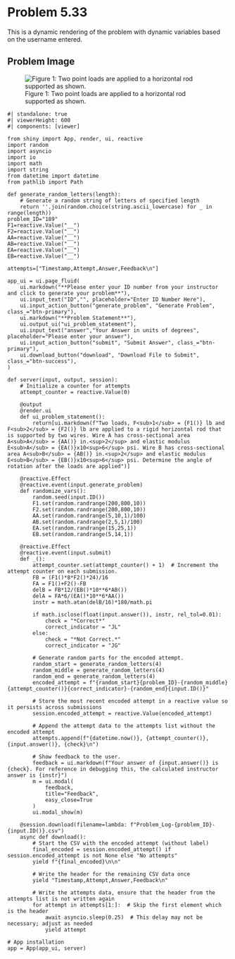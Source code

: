 # Problem 5.33 {.unnumbered}

This is a dynamic rendering of the problem with dynamic variables based on the username entered. 


## Problem Image

![Figure 1: Two point loads are applied to a horizontal rod supported as shown.](images/189.png){fig-alt="Picture with a 24 in long horizontal rod supported by two wires. Wire A is 6 in long and occurs at the left end of the rod. Wire B is 12 in long and occurs 16 in from the left end. Two forces F1 and F2 are applied at 8 in and 24 in from the left end, respectively."}

```shinylive-python
#| standalone: true
#| viewerHeight: 600
#| components: [viewer]

from shiny import App, render, ui, reactive
import random
import asyncio
import io
import math
import string
from datetime import datetime
from pathlib import Path

def generate_random_letters(length):
    # Generate a random string of letters of specified length
    return ''.join(random.choice(string.ascii_lowercase) for _ in range(length))  
problem_ID="189"
F1=reactive.Value("__")
F2=reactive.Value("__")
AA=reactive.Value("__")
AB=reactive.Value("__")
EA=reactive.Value("__")
EB=reactive.Value("__")
  
attempts=["Timestamp,Attempt,Answer,Feedback\n"]

app_ui = ui.page_fluid(
    ui.markdown("**Please enter your ID number from your instructor and click to generate your problem**"),
    ui.input_text("ID","", placeholder="Enter ID Number Here"),
    ui.input_action_button("generate_problem", "Generate Problem", class_="btn-primary"),
    ui.markdown("**Problem Statement**"),
    ui.output_ui("ui_problem_statement"),
    ui.input_text("answer","Your Answer in units of degrees", placeholder="Please enter your answer"),
    ui.input_action_button("submit", "Submit Answer", class_="btn-primary"),
    ui.download_button("download", "Download File to Submit", class_="btn-success"),
)

def server(input, output, session):
    # Initialize a counter for attempts
    attempt_counter = reactive.Value(0)

    @output
    @render.ui
    def ui_problem_statement():
        return[ui.markdown(f"Two loads, F<sub>1</sub> = {F1()} lb and F<sub>2</sub> = {F2()} lb are applied to a rigid horizontal rod that is supported by two wires. Wire A has cross-sectional area A<sub>A</sub> = {AA()} in.<sup>2</sup> and elastic modulus E<sub>A</sub> = {EA()}x10<sup>6</sup> psi. Wire B has cross-sectional area A<sub>B</sub> = {AB()} in.<sup>2</sup> and elastic modulus E<sub>B</sub> = {EB()}x10<sup>6</sup> psi. Determine the angle of rotation after the loads are applied")]
    
    @reactive.Effect
    @reactive.event(input.generate_problem)
    def randomize_vars():
        random.seed(input.ID())
        F1.set(random.randrange(200,800,10))
        F2.set(random.randrange(200,800,10))
        AA.set(random.randrange(5,10,1)/100)
        AB.set(random.randrange(2,5,1)/100)
        EA.set(random.randrange(15,25,1))
        EB.set(random.randrange(5,14,1))
        
    @reactive.Effect
    @reactive.event(input.submit)
    def _():
        attempt_counter.set(attempt_counter() + 1)  # Increment the attempt counter on each submission.
        FB = (F1()*8*F2()*24)/16
        FA = F1()+F2()-FB
        delB = FB*12/(EB()*10**6*AB())
        delA = FA*6/(EA()*10**6*AA())
        instr = math.atan(delB/16)*180/math.pi
        
        if math.isclose(float(input.answer()), instr, rel_tol=0.01):
            check = "*Correct*"
            correct_indicator = "JL"
        else:
            check = "*Not Correct.*"
            correct_indicator = "JG"

        # Generate random parts for the encoded attempt.
        random_start = generate_random_letters(4)
        random_middle = generate_random_letters(4)
        random_end = generate_random_letters(4)
        encoded_attempt = f"{random_start}{problem_ID}-{random_middle}{attempt_counter()}{correct_indicator}-{random_end}{input.ID()}"

        # Store the most recent encoded attempt in a reactive value so it persists across submissions
        session.encoded_attempt = reactive.Value(encoded_attempt)

        # Append the attempt data to the attempts list without the encoded attempt
        attempts.append(f"{datetime.now()}, {attempt_counter()}, {input.answer()}, {check}\n")

        # Show feedback to the user.
        feedback = ui.markdown(f"Your answer of {input.answer()} is {check}. For reference in debugging this, the calculated instructor answer is {instr}")
        m = ui.modal(
            feedback,
            title="Feedback",
            easy_close=True
        )
        ui.modal_show(m)

    @session.download(filename=lambda: f"Problem_Log-{problem_ID}-{input.ID()}.csv")
    async def download():
        # Start the CSV with the encoded attempt (without label)
        final_encoded = session.encoded_attempt() if session.encoded_attempt is not None else "No attempts"
        yield f"{final_encoded}\n\n"
        
        # Write the header for the remaining CSV data once
        yield "Timestamp,Attempt,Answer,Feedback\n"
        
        # Write the attempts data, ensure that the header from the attempts list is not written again
        for attempt in attempts[1:]:  # Skip the first element which is the header
            await asyncio.sleep(0.25)  # This delay may not be necessary; adjust as needed
            yield attempt

# App installation
app = App(app_ui, server)
```

